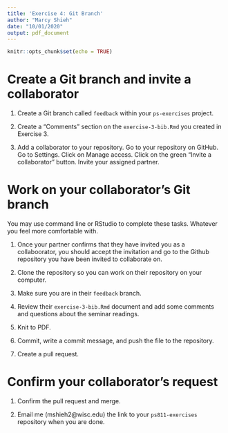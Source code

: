 ```yaml
---
title: 'Exercise 4: Git Branch'
author: "Marcy Shieh"
date: "10/01/2020"
output: pdf_document
---
```


```r
knitr::opts_chunk$set(echo = TRUE)
```

# Create a Git branch and invite a collaborator

1. Create a Git branch called `feedback` within your `ps-exercises` project.

2. Create a "Comments" section on the `exercise-3-bib.Rmd` you created in Exercise 3.

3. Add a collaborator to your repository. Go to your repository on GitHub. Go to Settings. Click on Manage access. Click on the green "Invite a collaborator" button. Invite your assigned partner.

# Work on your collaborator's Git branch

You may use command line or RStudio to complete these tasks. Whatever you feel more comfortable with.

1. Once your partner confirms that they have invited you as a collaboorator, you should accept the invitation and go to the Github repository you have been invited to collaborate on.

2. Clone the repository so you can work on their repository on your computer.

3. Make sure you are in their `feedback` branch.

4. Review their `exercise-3-bib.Rmd` document and add some comments and questions about the seminar readings.

5. Knit to PDF.

6. Commit, write a commit message, and push the file to the repository.

7. Create a pull request.

# Confirm your collaborator's request

1. Confirm the pull request and merge.

2. Email me (mshieh2@wisc.edu) the link to your `ps811-exercises` repository when you are done.